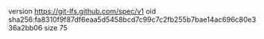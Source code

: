 version https://git-lfs.github.com/spec/v1
oid sha256:fa8310f9f87df6eaa5d5458bcd7c99c7c2fb255b7bae14ac696c80e336a2bb06
size 75
